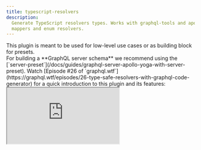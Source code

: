 ```yaml
---
title: typescript-resolvers
description:
  Generate TypeScript resolvers types. Works with graphql-tools and apollo-server. Supports custom
  mappers and enum resolvers.
---
```




<Callout>
  This plugin is meant to be used for low-level use cases or as building block for presets.
  <br /> For building a **GraphQL server schema** we recommend using the
  [`server-preset`](/docs/guides/graphql-server-apollo-yoga-with-server-preset).
</Callout>

<PluginHeader />

<Callout>
  Watch [Episode #26 of
  `graphql.wtf`](https://graphql.wtf/episodes/26-type-safe-resolvers-with-graphql-code-generator)
  for a quick introduction to this plugin and its features:
</Callout>

<iframe src="https://youtube.com/embed/tHMaNmqPIC4" />

<Callout>
  [More weekly episodes are available in `graphql.wtf`](https://graphql.wtf/) by [Jamie
  Barton](https://twitter.com/notrab).
</Callout>

<PluginApiDocs />

## Usage Example

<Callout>
**Quick Start with `typescript-resolvers`**

You can find
[a blog post we wrote about using and customizing this plugin here](https://the-guild.dev/blog/better-type-safety-for-resolvers-with-graphql-codegen)

</Callout>

Run `graphql-codegen` as usual, with this new plugin:

```ts filename="codegen.ts"
import type { CodegenConfig } from '@graphql-codegen/cli'

const config: CodegenConfig = {
  schema: 'schema.json',
  generates: {
    './src/resolvers-types.ts': {
      plugins: ['typescript', 'typescript-resolvers']
    }
  }
}
export default config
```

Import the types from the generated file and use in the resolver:

```ts
import { Resolvers } from './resolvers-types'

export const resolvers: Resolvers = {
  Query: {
    myQuery: (root, args, context) => {}
  }
}
```

This will make the resolver fully typed and compatible with typescript compiler, including the
handler's arguments and return value.

Generated resolvers can be passed directly into
[graphql-tools](https://npmjs.com/package/graphql-tools) `makeExecutableSchema` function.

## Integration with Apollo-Server

By default `apollo-server` will not work with generated resolvers signature.

If you are using Apollo Server with TypeScript, note that you need to set `useIndexSignature: true`
in your config, in order to add a compatible index signature
([more info](https://github.com/dotansimha/graphql-code-generator/issues/1133#issuecomment-456812621)).

```ts filename="codegen.ts"
import type { CodegenConfig } from '@graphql-codegen/cli'

const config: CodegenConfig = {
  generates: {
    './resolvers-types.ts': {
      config: {
        useIndexSignature: true
      },
      plugins: ['typescript', 'typescript-resolvers']
    }
  }
}
export default config
```

If you wish to have an easy start, and have the ability to use resolvers chaining without models
types, you can also add to your config `defaultMapper: Partial<{T}>`. This will allow you to return
partial types in your resolvers.

## Use Your Model Types (`mappers`)

If you wish to use your custom model types, codegen allow you to use `mappers` feature to map
GraphQL types to your custom model types.
[You can find an article explaining how to use `mappers` here](https://the-guild.dev/blog/better-type-safety-for-resolvers-with-graphql-codegen).

Here's the basic example of using it:

```ts filename="codegen.ts"
import type { CodegenConfig } from '@graphql-codegen/cli'

const config: CodegenConfig = {
  schema: 'schema.graphql',
  generates: {
    './resolvers-types.ts': {
      config: {
        contextType: 'models#MyContextType',
        mappers: {
          User: './models#UserModel',
          Profile: './models#UserProfile'
        }
      },
      plugins: ['typescript', 'typescript-resolvers']
    }
  }
}
export default config
```

## Enum Resolvers

[Apollo-Server](https://apollographql.com/docs/apollo-server) and schemas built with
[`graphql-tools`](https://graphql-tools.com) supports creating resolvers for GraphQL `enum`s.

This is helpful because you can have internal values that are different from the public enum values,
and you can use the internal values in your resolvers.

Codegen allows you to specify either `mappers` or `enumValues` to map enums in your resolvers, and
if you are using it for enums, you'll get a resolver signature for the enum resolvers as well.

### Usage Example

With the following schema:

```graphql
type Query {
  favoriteColor: Color!
}

enum Color {
  RED
  BLUE
}
```

```ts filename="codegen.ts"
import type { CodegenConfig } from '@graphql-codegen/cli'

const config: CodegenConfig = {
  schema: 'schema.graphql',
  generates: {
    './resolvers-types.ts': {
      config: {
        enumValues: {
          Color: './enums#ColorsCode'
        }
      },
      plugins: ['typescript', 'typescript-resolvers']
    }
  }
}
export default config
```

```ts filename="enums.ts"
export enum ColorsCode {
  MY_RED = '#FF0000',
  MY_BLUE = '#0000FF'
}
```

```ts filename="resolvers.ts"
import { ColorsCode } from './enums'
import { Resolvers } from './resolvers-types'

const resolvers: Resolvers = {
  Color: {
    RED: ColorsCode.MY_RED,
    BLUE: ColorsCode.MY_BLUE
  },
  Query: {
    favoriteColor: () => ColorsCode.MY_RED // Now you cn return this, and it will be mapped to your actual GraphQL enum
  }
}
```

You can also define the same with explicit enum values:

```ts filename="codegen.ts"
import type { CodegenConfig } from '@graphql-codegen/cli'

const config: CodegenConfig = {
  schema: 'schema.graphql',
  generates: {
    './resolvers-types.ts': {
      config: {
        enumValues: {
          Color: {
            RED: '#FF0000',
            BLUE: '#0000FF'
          }
        }
      },
      plugins: ['typescript', 'typescript-resolvers']
    }
  }
}
export default config
```

Or, with `mappers`:

```ts filename="codegen.ts"
import type { CodegenConfig } from '@graphql-codegen/cli'

const config: CodegenConfig = {
  schema: 'schema.graphql',
  generates: {
    './resolvers-types.ts': {
      config: {
        mappers: {
          Color: './enums#ColorsCode'
        }
      },
      plugins: ['typescript', 'typescript-resolvers']
    }
  }
}
export default config
```

## Defined shared mappers across configurations

In some case, you might want to share some common `mappers` between many output file configurations.

To do so, you can leverage the YAML references features as follow:

```ts filename="codegen.ts"
import type { CodegenConfig } from '@graphql-codegen/cli'

const sharedMappers = {
  ID: 'IDType'
}

const config: CodegenConfig = {
  schema: 'schema.graphql',
  documents: 'src/*.ts',
  generates: {
    'resolvers-types-1.ts': {
      plugins: ['typescript', 'typescript-resolvers'],
      config: {
        mappers: {
          ...sharedMappers,
          String: 'StringType'
        }
      }
    },
    'resolvers-types-2.ts': {
      plugins: ['typescript', 'typescript-resolvers'],
      config: {
        mappers: {
          ...sharedMappers,
          String: 'StringType'
        }
      }
    }
  }
}
export default config
```

The above configuration will provide the ID type mapping to both `resolvers-types-1.ts` and
`resolvers-types-2.ts` files.

The complete example is available here:
[codegen-repros/reusable-mappers](https://github.com/charlypoly/codegen-repros/blob/master/reusable-mappers/codegen.yml)

You can also achieve a similar reusable mappers configuration by providing a TypeScript or
JavaScript file configuration.
